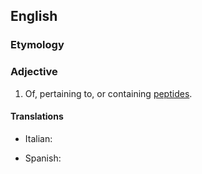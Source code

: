 ==English==

===Etymology===
{{suffix|en|peptide|ic}}

===Adjective===
{{en-adj|-}}

# Of, pertaining to, or containing [[peptide]]s.

====Translations====
{{trans-top|pertaining peptides}}
* Italian: {{t+|it|peptidico}}
{{trans-mid}}
* Spanish: {{t|es|peptídico}}
{{trans-bottom}}